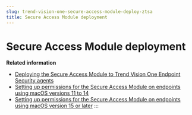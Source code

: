 ```yaml
---
slug: trend-vision-one-secure-access-module-deploy-ztsa
title: Secure Access Module deployment
---
```

# Secure Access Module deployment

**Related information**

- [Deploying the Secure Access Module to Trend Vision One Endpoint Security agents](deploy-sam-endpoint-agents-3.md "Authenticate user access attempts at the account and device levels using the Secure Access Module.")
- [Setting up permissions for the Secure Access Module on endpoints using macOS versions 11 to 14](setup-permissions-sam-macos.md "Grant the permissions required to allow the Secure Access Module to run on macOS endpoints.")
- [Setting up permissions for the Secure Access Module on endpoints using macOS version 15 or later](set-up-permissions-sam-macos-15.md "Grant the permissions required to allow the Secure Access Module to run on endpoints on macOS versions 15 or later.")
:::
